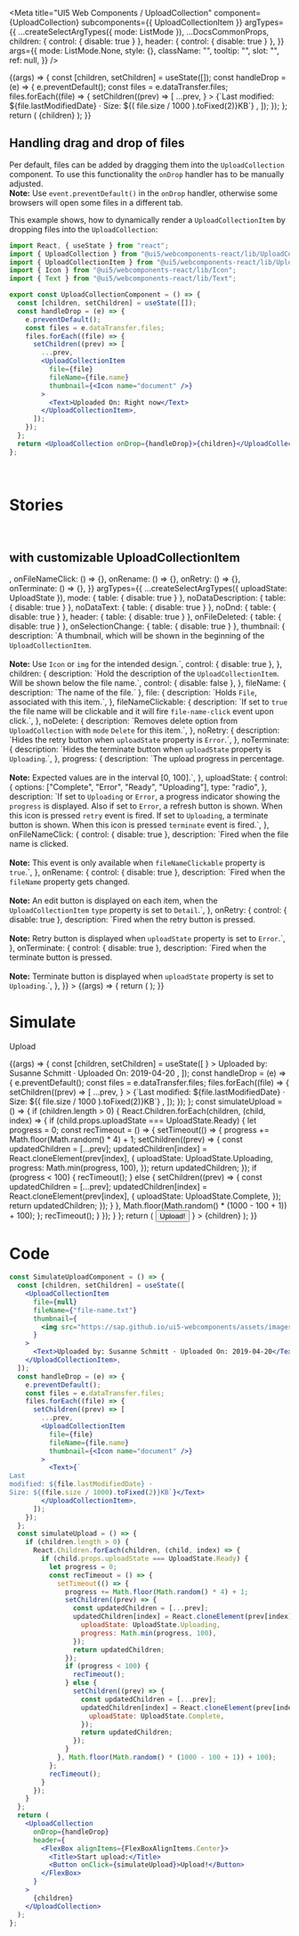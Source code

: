 
<Meta
  title="UI5 Web Components / UploadCollection"
  component={UploadCollection}
  subcomponents={{ UploadCollectionItem }}
  argTypes={{
    ...createSelectArgTypes({ mode: ListMode }),
    ...DocsCommonProps,
    children: { control: { disable: true } },
    header: { control: { disable: true } },
  }}
  args={{
    mode: ListMode.None,
    style: {},
    className: "",
    tooltip: "",
    slot: "",
    ref: null,
  }}
/>

<DocsHeader />

<Canvas>
  <Story name="Default">
    {(args) => {
      const [children, setChildren] = useState([]);
      const handleDrop = (e) => {
        e.preventDefault();
        const files = e.dataTransfer.files;
        files.forEach((file) => {
          setChildren((prev) => [
            ...prev,
            <UploadCollectionItem
              file={file}
              fileName={file.name}
              thumbnail={<Icon name="document" />}
            >
              <Text>{`Last modified: ${file.lastModifiedDate} · Size: ${(
                file.size / 1000
              ).toFixed(2)}KB`}</Text>
            </UploadCollectionItem>,
          ]);
        });
      };
      return (
        <UploadCollection {...args} onDrop={handleDrop}>
          {children}
        </UploadCollection>
      );
    }}
  </Story>
</Canvas>

<ArgsTable story="Default" />

## Handling drag and drop of files

Per default, files can be added by dragging them into the `UploadCollection` component.
To use this functionality the `onDrop` handler has to be manually adjusted.<br/>
**Note:** Use `event.preventDefault()` in the `onDrop` handler, otherwise some browsers will open some files in a different tab.

This example shows, how to dynamically render a `UploadCollectionItem` by dropping files into the `UploadCollection`:

```jsx
import React, { useState } from "react";
import { UploadCollection } from "@ui5/webcomponents-react/lib/UploadCollection";
import { UploadCollectionItem } from "@ui5/webcomponents-react/lib/UploadCollectionItem";
import { Icon } from "@ui5/webcomponents-react/lib/Icon";
import { Text } from "@ui5/webcomponents-react/lib/Text";

export const UploadCollectionComponent = () => {
  const [children, setChildren] = useState([]);
  const handleDrop = (e) => {
    e.preventDefault();
    const files = e.dataTransfer.files;
    files.forEach((file) => {
      setChildren((prev) => [
        ...prev,
        <UploadCollectionItem
          file={file}
          fileName={file.name}
          thumbnail={<Icon name="document" />}
        >
          <Text>Uploaded On: Right now</Text>
        </UploadCollectionItem>,
      ]);
    });
  };
  return <UploadCollection onDrop={handleDrop}>{children}</UploadCollection>;
};
```

<br />

# Stories

<br />

## with customizable UploadCollectionItem

<Canvas>
  <Story
    name="with UploadCollectionItem"
    args={{
      fileName: "file-name.txt",
      file: null,
      fileNameClickable: false,
      noDelete: false,
      noRetry: false,
      noTerminate: false,
      progress: 0,
      uploadState: UploadState.Ready,
      children: "UploadCollectionItem",
      thumbnail: <Icon name="document" />,
      onFileNameClick: () => {},
      onRename: () => {},
      onRetry: () => {},
      onTerminate: () => {},
    }}
    argTypes={{
      ...createSelectArgTypes({ uploadState: UploadState }),
      mode: { table: { disable: true } },
      noDataDescription: { table: { disable: true } },
      noDataText: { table: { disable: true } },
      noDnd: { table: { disable: true } },
      header: { table: { disable: true } },
      onFileDeleted: { table: { disable: true } },
      onSelectionChange: { table: { disable: true } },
      thumbnail: {
        description: `A thumbnail, which will be shown in the beginning of the <code>UploadCollectionItem</code>. <br><br> <b>Note:</b> Use <code>Icon</code> or <code>img</code> for the intended design.`,
        control: { disable: true },
      },
      children: {
        description: `Hold the description of the <code>UploadCollectionItem</code>. Will be shown below the file name.`,
        control: { disable: false },
      },
      fileName: { description: `The name of the file.` },
      file: {
        description: `Holds <code>File</code>, associated with this item.`,
      },
      fileNameClickable: {
        description: `If set to <code>true</code> the file name will be clickable and it will fire <code>file-name-click</code> event upon click.`,
      },
      noDelete: {
        description: `Removes delete option from <code>UploadCollection</code> with <code>mode</code> <code>Delete</code> for this item.`,
      },
      noRetry: {
        description: `Hides the retry button when <code>uploadState</code> property is <code>Error</code>.`,
      },
      noTerminate: {
        description: `Hides the terminate button when <code>uploadState</code> property is <code>Uploading</code>.`,
      },
      progress: {
        description: `The upload progress in percentage. <br><br> <b>Note:</b> Expected values are in the interval [0, 100].`,
      },
      uploadState: {
        control: {
          options: ["Complete", "Error", "Ready", "Uploading"],
          type: "radio",
        },
        description: `If set to <code>Uploading</code> or <code>Error</code>, a progress indicator showing the <code>progress</code> is displayed. Also if set to <code>Error</code>, a refresh button is shown. When this icon is pressed <code>retry</code> event is fired. If set to <code>Uploading</code>, a terminate button is shown. When this icon is pressed <code>terminate</code> event is fired.`,
      },
      onFileNameClick: {
        control: { disable: true },
        description: `Fired when the file name is clicked. <br><br> <b>Note:</b> This event is only available when <code>fileNameClickable</code> property is <code>true</code>.`,
      },
      onRename: {
        control: { disable: true },
        description: `Fired when the <code>fileName</code> property gets changed. <br><br> <b>Note:</b> An edit button is displayed on each item, when the <code>UploadCollectionItem</code> <code>type</code> property is set to <code>Detail</code>.`,
      },
      onRetry: {
        control: { disable: true },
        description: `Fired when the retry button is pressed. <br><br> <b>Note:</b> Retry button is displayed when <code>uploadState</code> property is set to <code>Error</code>.`,
      },
      onTerminate: {
        control: { disable: true },
        description: `Fired when the terminate button is pressed. <br><br> <b>Note:</b> Terminate button is displayed when <code>uploadState</code> property is set to <code>Uploading</code>.`,
      },
    }}
  >
    {(args) => {
      return (
        <UploadCollection>
          <UploadCollectionItem {...args} />
        </UploadCollection>
      );
    }}
  </Story>
</Canvas>

<ArgsTable story="with UploadCollectionItem" />

<br />

#

# Simulate

Upload

<Canvas>
  <Story name="Simulated Upload">
    {(args) => {
      const [children, setChildren] = useState([
        <UploadCollectionItem
          file={null}
          fileName={"file-name.txt"}
          thumbnail={
            <img src="https://sap.github.io/ui5-webcomponents/assets/images/logo.png" />
          }
        >
          <Text>Uploaded by: Susanne Schmitt · Uploaded On: 2019-04-20</Text>
        </UploadCollectionItem>,
      ]);
      const handleDrop = (e) => {
        e.preventDefault();
        const files = e.dataTransfer.files;
        files.forEach((file) => {
          setChildren((prev) => [
            ...prev,
            <UploadCollectionItem
              file={file}
              fileName={file.name}
              thumbnail={<Icon name="document" />}
            >
              <Text>{`Last modified: ${file.lastModifiedDate} · Size: ${(
                file.size / 1000
              ).toFixed(2)}KB`}</Text>
            </UploadCollectionItem>,
          ]);
        });
      };
      const simulateUpload = () => {
        if (children.length > 0) {
          React.Children.forEach(children, (child, index) => {
            if (child.props.uploadState === UploadState.Ready) {
              let progress = 0;
              const recTimeout = () => {
                setTimeout(() => {
                  progress += Math.floor(Math.random() * 4) + 1;
                  setChildren((prev) => {
                    const updatedChildren = [...prev];
                    updatedChildren[index] = React.cloneElement(prev[index], {
                      uploadState: UploadState.Uploading,
                      progress: Math.min(progress, 100),
                    });
                    return updatedChildren;
                  });
                  if (progress < 100) {
                    recTimeout();
                  } else {
                    setChildren((prev) => {
                      const updatedChildren = [...prev];
                      updatedChildren[index] = React.cloneElement(prev[index], {
                        uploadState: UploadState.Complete,
                      });
                      return updatedChildren;
                    });
                  }
                }, Math.floor(Math.random() * (1000 - 100 + 1)) + 100);
              };
              recTimeout();
            }
          });
        }
      };
      return (
        <UploadCollection
          onDrop={handleDrop}
          header={
            <FlexBox alignItems={FlexBoxAlignItems.Center}>
              <Title>Start upload:</Title>
              <Button onClick={simulateUpload}>Upload!</Button>
            </FlexBox>
          }
        >
          {children}
        </UploadCollection>
      );
    }}
  </Story>
</Canvas>

#

#

# Code

```jsx
const SimulateUploadComponent = () => {
  const [children, setChildren] = useState([
    <UploadCollectionItem
      file={null}
      fileName={"file-name.txt"}
      thumbnail={
        <img src="https://sap.github.io/ui5-webcomponents/assets/images/logo.png" />
      }
    >
      <Text>Uploaded by: Susanne Schmitt · Uploaded On: 2019-04-20</Text>
    </UploadCollectionItem>,
  ]);
  const handleDrop = (e) => {
    e.preventDefault();
    const files = e.dataTransfer.files;
    files.forEach((file) => {
      setChildren((prev) => [
        ...prev,
        <UploadCollectionItem
          file={file}
          fileName={file.name}
          thumbnail={<Icon name="document" />}
        >
          <Text>{`
Last
modified: ${file.lastModifiedDate} ·
Size: ${(file.size / 1000).toFixed(2)}KB`}</Text>
        </UploadCollectionItem>,
      ]);
    });
  };
  const simulateUpload = () => {
    if (children.length > 0) {
      React.Children.forEach(children, (child, index) => {
        if (child.props.uploadState === UploadState.Ready) {
          let progress = 0;
          const recTimeout = () => {
            setTimeout(() => {
              progress += Math.floor(Math.random() * 4) + 1;
              setChildren((prev) => {
                const updatedChildren = [...prev];
                updatedChildren[index] = React.cloneElement(prev[index], {
                  uploadState: UploadState.Uploading,
                  progress: Math.min(progress, 100),
                });
                return updatedChildren;
              });
              if (progress < 100) {
                recTimeout();
              } else {
                setChildren((prev) => {
                  const updatedChildren = [...prev];
                  updatedChildren[index] = React.cloneElement(prev[index], {
                    uploadState: UploadState.Complete,
                  });
                  return updatedChildren;
                });
              }
            }, Math.floor(Math.random() * (1000 - 100 + 1)) + 100);
          };
          recTimeout();
        }
      });
    }
  };
  return (
    <UploadCollection
      onDrop={handleDrop}
      header={
        <FlexBox alignItems={FlexBoxAlignItems.Center}>
          <Title>Start upload:</Title>
          <Button onClick={simulateUpload}>Upload!</Button>
        </FlexBox>
      }
    >
      {children}
    </UploadCollection>
  );
};
```

